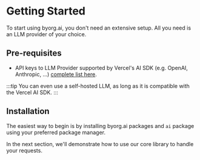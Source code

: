 
# Getting Started

To start using byorg.ai, you don't need an extensive setup. All you need is an LLM provider of your choice.

## Pre-requisites

- API keys to LLM Provider supported by Vercel's AI SDK (e.g. OpenAI, Anthropic, ...) [complete list here](https://sdk.vercel.ai/providers/ai-sdk-providers).

:::tip
You can even use a self-hosted LLM, as long as it is compatible with the Vercel AI SDK.
:::

## Installation

The easiest way to begin is by installing byorg.ai packages and `ai` package using your preferred package manager.

<PackageManagerTabs command="install @callstack/byorg-core ai" />

In the next section, we'll demonstrate how to use our core library to handle your requests.
